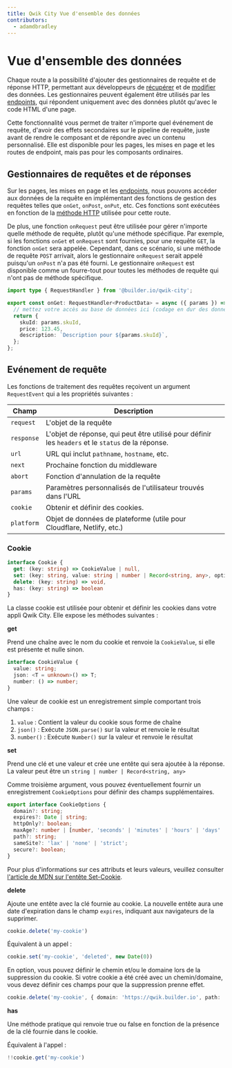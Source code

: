 ```yaml
---
title: Qwik City Vue d'ensemble des données
contributors:
  - adamdbradley
---
```


# Vue d'ensemble des données

Chaque route a la possibilité d'ajouter des gestionnaires de requête et de réponse HTTP, permettant aux développeurs de [récupérer](../retrieve/index.mdx) et de [modifier](../modify/index.mdx) des données. Les gestionnaires peuvent également être utilisés par les [endpoints](../endpoints/index.mdx), qui répondent uniquement avec des données plutôt qu'avec le code HTML d'une page.

Cette fonctionnalité vous permet de traiter n'importe quel événement de requête, d'avoir des effets secondaires sur le pipeline de requête, juste avant de rendre le composant et de répondre avec un contenu personnalisé. Elle est disponible pour les pages, les mises en page et les routes de endpoint, mais pas pour les composants ordinaires.

## Gestionnaires de requêtes et de réponses

Sur les pages, les mises en page et les [endpoints](../endpoints/index.mdx), nous pouvons accéder aux données de la requête en implémentant des fonctions de gestion des requêtes telles que `onGet`, `onPost`, `onPut`, etc. Ces fonctions sont exécutées en fonction de la [méthode HTTP](https://developer.mozilla.org/fr/docs/Web/HTTP/Methods) utilisée pour cette route.

De plus, une fonction `onRequest` peut être utilisée pour gérer n'importe quelle méthode de requête, plutôt qu'une méthode spécifique. Par exemple, si les fonctions `onGet` et `onRequest` sont fournies, pour une requête `GET`, la fonction `onGet` sera appelée. Cependant, dans ce scénario, si une méthode de requête `POST` arrivait, alors le gestionnaire `onRequest` serait appelé puisqu'un `onPost` n'a pas été fourni.
Le gestionnaire `onRequest` est disponible comme un fourre-tout pour toutes les méthodes de requête qui n'ont pas de méthode spécifique.

```typescript
import type { RequestHandler } from '@builder.io/qwik-city';

export const onGet: RequestHandler<ProductData> = async ({ params }) => {
  // mettez votre accès au base de données ici (codage en dur des données pour la simplicité)
  return {
    skuId: params.skuId,
    price: 123.45,
    description: `Description pour ${params.skuId}`,
  };
};
```

## Evénement de requête

Les fonctions de traitement des requêtes reçoivent un argument `RequestEvent` qui a les propriétés suivantes :

| Champ      | Description                                                                                        |
| ---------- | -------------------------------------------------------------------------------------------------- |
| `request`  | L'objet de la requête                                                                              |
| `response` | L'objet de réponse, qui peut être utilisé pour définir les `headers` et le `status` de la réponse. |
| `url`      | URL qui inclut `pathname`, `hostname`, etc.                                                        |
| `next`     | Prochaine fonction du middleware                                                                   |
| `abort`    | Fonction d'annulation de la requête                                                                |
| `params`   | Paramètres personnalisés de l'utilisateur trouvés dans l'URL                                       |
| `cookie`   | Obtenir et définir des cookies.                                                                    |
| `platform` | Objet de données de plateforme (utile pour Cloudflare, Netlify, etc.)                              |


### Cookie

```typescript
interface Cookie {
  get: (key: string) => CookieValue | null,
  set: (key: string, value: string | number | Record<string, any>, options?: CookieOptions) => void,
  delete: (key: string) => void,
  has: (key: string) => boolean
}
```

La classe cookie est utilisée pour obtenir et définir les cookies dans votre appli Qwik City. Elle expose les méthodes suivantes :

**get**

Prend une chaîne avec le nom du cookie et renvoie la `CookieValue`, si elle est présente et nulle sinon.

```typescript
interface CookieValue {
  value: string;
  json: <T = unknown>() => T;
  number: () => number;
}
```

Une valeur de cookie est un enregistrement simple comportant trois champs :
  1. `value` : Contient la valeur du cookie sous forme de chaîne
  2. `json()` : Exécute `JSON.parse()` sur la valeur et renvoie le résultat
  3. `number()` : Exécute `Number()` sur la valeur et renvoie le résultat

**set**

Prend une clé et une valeur et crée une entête qui sera ajoutée à la réponse. La valeur peut être un `string | number | Record<string, any>`

Comme troisième argument, vous pouvez éventuellement fournir un enregistrement `CookieOptions` pour définir des champs supplémentaires.

```typescript
export interface CookieOptions {
  domain?: string;
  expires?: Date | string;
  httpOnly?: boolean;
  maxAge?: number | [number, 'seconds' | 'minutes' | 'hours' | 'days' | 'weeks'];
  path?: string;
  sameSite?: 'lax' | 'none' | 'strict';
  secure?: boolean;
}
```

Pour plus d'informations sur ces attributs et leurs valeurs, veuillez consulter [l'article de MDN sur l'entête Set-Cookie](https://developer.mozilla.org/fr/docs/Web/HTTP/Headers/Set-Cookie#attributs).

**delete**

Ajoute une entête avec la clé fournie au cookie. La nouvelle entête aura une date d'expiration dans le champ `expires`, indiquant aux navigateurs de la supprimer.

```typescript
cookie.delete('my-cookie')
```

Équivalent à un appel :

```typescript
cookie.set('my-cookie', 'deleted', new Date(0))
```

En option, vous pouvez définir le chemin et/ou le domaine lors de la suppression du cookie. Si votre cookie a été créé avec un chemin/domaine, vous devez définir ces champs pour que la suppression prenne effet.

```typescript
cookie.delete('my-cookie', { domain: 'https://qwik.builder.io', path: '/docs/'})
```

**has**

Une méthode pratique qui renvoie true ou false en fonction de la présence de la clé fournie dans le cookie.

Équivalent à l'appel :

```typescript
!!cookie.get('my-cookie')
```
